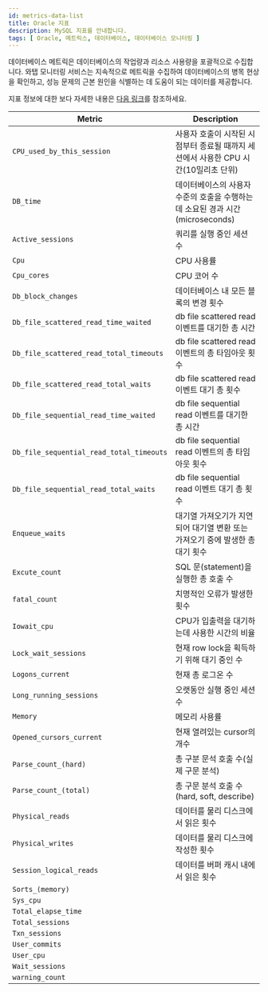 ```yaml
---
id: metrics-data-list
title: Oracle 지표
description: MySQL 지표를 안내합니다.
tags: [ Oracle, 메트릭스, 데이터베이스, 데이터베이스 모니터링 ]
---
```


데이터베이스 메트릭은 데이터베이스의 작업량과 리소스 사용량을 포괄적으로 수집합니다. 와탭 모니터링 서비스는 지속적으로 메트릭을 수집하여 데이터베이스의 병목 현상을 확인하고, 성능 문제의 근본 원인을 식별하는 데 도움이 되는 데이터를 제공합니다.

지표 정보에 대한 보다 자세한 내용은 [다음 링크](https://docs.oracle.com/)를 참조하세요.

<div class='db-metric'>

| Metric | Description |
| --- | --- |
| `CPU_used_by_this_session` | 사용자 호출이 시작된 시점부터 종료될 때까지 세션에서 사용한 CPU 시간(10밀리초 단위) |
| `DB_time` | 데이터베이스의 사용자 수준의 호출을 수행하는 데 소요된 경과 시간(microseconds) |
| `Active_sessions` | 쿼리를 실행 중인 세션 수 |
| `Cpu` | CPU 사용률 |
| `Cpu_cores` | CPU 코어 수 |
| `Db_block_changes` | 데이터베이스 내 모든 블록의 변경 횟수 |
| `Db_file_scattered_read_time_waited` | db file scattered read 이벤트를 대기한 총 시간 |
| `Db_file_scattered_read_total_timeouts` | db file scattered read 이벤트의 총 타임아웃 횟수 |
| `Db_file_scattered_read_total_waits` | db file scattered read 이벤트 대기 총 횟수 |
| `Db_file_sequential_read_time_waited` | db file sequential read 이벤트를 대기한 총 시간 |
| `Db_file_sequential_read_total_timeouts` | db file sequential read 이벤트의 총 타임아웃 횟수 |
| `Db_file_sequential_read_total_waits` | db file sequential read 이벤트 대기 총 횟수 |
| `Enqueue_waits` | 대기열 가져오기가 지연되어 대기열 변환 또는 가져오기 중에 발생한 총 대기 횟수 |
| `Excute_count` | SQL 문(statement)을 실행한 총 호출 수 |
| `fatal_count` | 치명적인 오류가 발생한 횟수 |
| `Iowait_cpu` | CPU가 입출력을 대기하는데 사용한 시간의 비율 |
| `Lock_wait_sessions` | 현재 row lock을 획득하기 위해 대기 중인 수 |
| `Logons_current` | 현재 총 로그온 수 |
| `Long_running_sessions` | 오랫동안 실행 중인 세션 수 |
| `Memory` | 메모리 사용률 |
| `Opened_cursors_current` | 현재 열려있는 cursor의 개수 |
| `Parse_count_(hard)` | 총 구분 문석 호출 수(실제 구문 분석) |
| `Parse_count_(total)` | 총 구문 분석 호출 수(hard, soft, describe) |
| `Physical_reads` | 데이터를 물리 디스크에서 읽은 횟수 | 
| `Physical_writes` | 데이터를 물리 디스크에 작성한 횟수 |
| `Session_logical_reads` | 데이터를 버퍼 캐시 내에서 읽은 횟수 |
| `Sorts_(memory)` | |
| `Sys_cpu` | |
| `Total_elapse_time` | |
| `Total_sessions` | |
| `Txn_sessions` | |
| `User_commits` | |
| `User_cpu` | |
| `Wait_sessions` | |
| `warning_count` | |

</div>